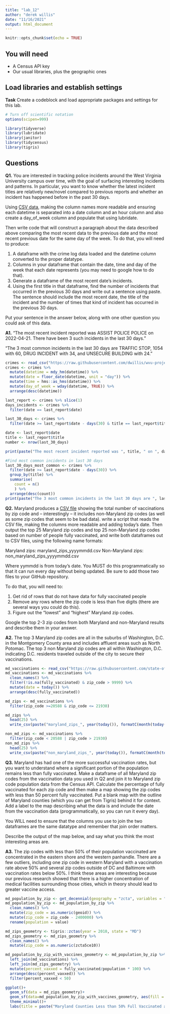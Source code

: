 ```yaml
---
title: "lab_12"
author: "derek willis"
date: "11/16/2021"
output: html_document
---
```


```r
knitr::opts_chunk$set(echo = TRUE)
```

## You will need

* A Census API key
* Our usual libraries, plus the geographic ones

## Load libraries and establish settings

**Task** Create a codeblock and load appropriate packages and settings for this lab.

```r
# Turn off scientific notation
options(scipen=999)

library(tidyverse)
library(lubridate)
library(janitor)
library(tidycensus)
library(tigris)
```

## Questions

**Q1.** You are interested in tracking police incidents around the West Virginia University campus over time, with the goal of surfacing interesting incidents and patterns. In particular, you want to know whether the latest incident titles are relatively new/novel compared to previous reports and whether an incident has happened before in the past 30 days.

Using [CSV data](https://raw.githubusercontent.com/dwillis/wvu-projects/master/crime-log/crime_log.csv), making the column names more readable and ensuring each datetime is separated into a date column and an hour column and also create a day_of_week column and populate that using lubridate.

Then write code that will construct a paragraph about the data described above comparing the most recent data to the previous date and the most recent previous date for the same day of the week. To do that, you will need to produce:

1. A dataframe with the crime log data loaded and the datetime column converted to the proper datatype.
2. Columns in your dataframe that contain the date, time and day of the week that each date represents (you may need to google how to do that).
3. Generate a dataframe of the most recent date's incidents.
4. Using the first title in that dataframe, find the number of incidents that occurred in the previous 30 days and write out a sentence using paste. The sentence should include the most recent date, the title of the incident and the number of times that kind of incident has occurred in the previous 30 days.

Put your sentence in the answer below, along with one other question you could ask of this data.

**A1.**
"The most recent incident reported was ASSIST POLICE POLICE on 2022-04-21. There have been 3 such incidents in the last 30 days."

"The 3 most common incidents in the last 30 days are TRAFFIC STOP, 1054 with 60, DRUG INCIDENT with 34, and UNSECURE BUILDING with 24."

```r
crimes <- read_csv("https://raw.githubusercontent.com/dwillis/wvu-projects/master/crime-log/crime_log.csv")
crimes <- crimes %>% 
  mutate(datetime = mdy_hm(datetime)) %>% 
  mutate(date = floor_date(datetime, unit = "day")) %>% 
  mutate(time = hms::as_hms(datetime)) %>% 
  mutate(day_of_week = wday(datetime, TRUE)) %>% 
  arrange(desc(datetime))

last_report <- crimes %>% slice(1)
days_incidents <- crimes %>%
  filter(date == last_report$date)

last_30_days <- crimes %>% 
  filter(date >= last_report$date - days(30) & title == last_report$title)

date <- last_report$date
title <- last_report$title
number <- nrow(last_30_days)

print(paste("The most recent incident reported was ", title, " on ", date,". There have been ", number, " such incidents in the last 30 days.", sep = ""))

#Find most common incidents in last 30 days
last_30_days_most_common <- crimes %>% 
  filter(date >= last_report$date - days(30)) %>% 
  group_by(title) %>% 
  summarise(
    count = n()
    ) %>% 
  arrange(desc(count))
print(paste("The 3 most common incidents in the last 30 days are ", last_30_days_most_common[1,1], " with ",last_30_days_most_common[1,2],", ", last_30_days_most_common[2,1], " with ",last_30_days_most_common[2,2],", and ", last_30_days_most_common[3,1], " with ",last_30_days_most_common[3,2], ".", sep = ""))

```

**Q2.** Maryland produces a [CSV file](https://raw.githubusercontent.com/state-of-maryland/VaccineCSVs/master/Vax_ZIP_CODE_FirstSecondSingle_Totals_Raw.csv) showing the total number of vaccinations by zip code and -- interestingly -- it includes non-Maryland zip codes (as well as some zip codes that seem to be bad data). write a script that reads the CSV file, making the columns more readable and adding today's date. Then output the top 25 Maryland zip codes and top 25 non-Maryland zip codes based on number of people fully vaccinated, and write both dataframes out to CSV files, using the following name formats:

Maryland zips: maryland_zips_yyyymmdd.csv
Non-Maryland zips: non_maryland_zips_yyyymmdd.csv

Where yymmdd is from today's date. You MUST do this programmatically so that it can run every day without being updated. Be sure to add those two files to your GitHub repository.

To do that, you will need to:

1. Get rid of rows that do not have data for fully vaccinated people
2. Remove any rows where the zip code is less than five digits (there are several ways you could do this).
3. Figure out the "lowest" and "highest" Maryland zip codes.

Google the top 2-3 zip codes from both Maryland and non-Maryland results and describe them in your answer.

**A2.**
The top 3 Maryland zip codes are all in the suburbs of Washington, D.C. in the Montgomery County area and includes affluent areas such as North Potomac. The top 3 non Maryland zip codes are all within Washington, D.C. indicating D.C. residents traveled outside of the city to secure their vaccinations.

```r
md_vaccinations <- read_csv("https://raw.githubusercontent.com/state-of-maryland/VaccineCSVs/master/Vax_ZIP_CODE_FirstSecondSingle_Totals_Raw.csv")
md_vaccinations <- md_vaccinations %>% 
  clean_names() %>% 
  filter(!is.na(fully_vaccinated) & zip_code > 9999) %>% 
  mutate(date = today()) %>% 
  arrange(desc(fully_vaccinated))

md_zips <- md_vaccinations %>% 
  filter(zip_code >=20588 & zip_code <= 21930)

md_zips %>% 
  head(25) %>% 
  write_csv(paste("maryland_zips_", year(today()), formatC(month(today()), width = 2, flag = "0"), formatC(day(today()), width = 2, flag = "0"), ".csv", sep = ""))

non_md_zips <- md_vaccinations %>% 
  filter(zip_code < 20588 | zip_code > 21930)
non_md_zips %>% 
  head(25) %>% 
  write_csv(paste("non_maryland_zips_", year(today()), formatC(month(today()), width = 2, flag = "0"), formatC(day(today()), width = 2, flag = "0"), ".csv", sep = ""))
```

**Q3.** Maryland has had one of the more successful vaccination rates, but you want to understand where a significant portion of the population remains less than fully vaccinated. Make a dataframe of all Maryland zip codes from the vaccination data you used in Q2 and join it to Maryland zip code population data from the Census API. Calculate the percentage of fully vaccinated for each zip code and then make a map showing the zip codes with less than 50 percent fully vaccinated. Put a blank map with the outline of Maryland counties (which you can get from Tigris) behind it for context. Add a label to the map describing what the data is and include the date from the vaccination data (programmatically, so you can run it every day).

You WILL need to ensure that the columns you use to join the two dataframes are the same datatype and remember that join order matters.

Describe the output of the map below, and say what you think the most interesting areas are.

**A3.**
The zip codes with less than 50% of their population vaccinated are concentrated in the eastern shore and the western panhandle. There are a few outliers, including one zip code in western Maryland with a vaccination rate above 50% and several zip codes outside of DC and Baltimore with vaccination rates below 50%. I think these areas are interesting because our previous research showed that there is a higher concentration of medical facilities surrounding those cities, which in theory should lead to greater vaccine access.

```r
md_population_by_zip <- get_decennial(geography = "zcta", variables = "P001001", year = 2010, state = "MD")
md_population_by_zip <- md_population_by_zip %>% 
  clean_names() %>% 
  mutate(zip_code = as.numeric(geoid)) %>% 
  mutate(zip_code = zip_code - 2400000) %>% 
  rename(population = value)

md_zips_geometry <- tigris::zctas(year = 2010, state = "MD")
md_zips_geometry <- md_zips_geometry %>%
  clean_names() %>% 
  mutate(zip_code = as.numeric(zcta5ce10))

md_population_by_zip_with_vaccines_geometry <- md_population_by_zip %>% 
  left_join(md_vaccinations) %>% 
  left_join(md_zips_geometry) %>% 
  mutate(percent_vaxxed = fully_vaccinated/population * 100) %>% 
  arrange(desc(percent_vaxxed)) %>% 
  filter(percent_vaxxed < 50)

ggplot()+
  geom_sf(data = md_zips_geometry)+
  geom_sf(data=md_population_by_zip_with_vaccines_geometry, aes(fill = percent_vaxxed, geometry = geometry)) +
  theme_minimal()+
  labs(title = paste("Maryland Counties Less than 50% Full Vaccinated as of ", md_vaccinations$date, sep=""))
```

